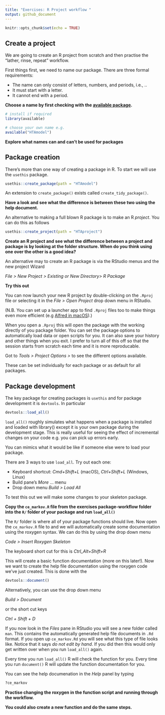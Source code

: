```yaml
---
title: "Exercises: R Project workflow "
output: github_document
---
```


```r
knitr::opts_chunk$set(echo = TRUE)
```

## Create a project

We are going to create an R project from scratch and then practise the "lather, rinse, repeat" workflow.

First things first, we need to name our package.
There are three formal requirements:

* The name can only consist of letters, numbers, and periods, i.e., ..
* It must start with a letter.
* It cannot end with a period.

__Choose a name by first checking with the [available package](https://cran.r-project.org/web/packages/available/index.html).__

```r
# install if required
library(available)

# choose your own name e.g.
available("HTAmodel")
```

__Explore what names can and can't be used for packages__


## Package creation

There's more than one way of creating a package in R. To start we will use the `usethis` package.


```r
usethis::create_package(path = "HTAmodel")
```

An extension to `create_package()` exists called `create_tidy_package()`.

__Have a look and see what the difference is between these two using the help document.__

An alternative to making a full blown R package is to make an R _project_.
You can do this as follows

```r
usethis::create_project(path = "HTAproject")
```

__Create an R project and see what the difference between a project and package is by looking at the folder structure. When do you think using one over the other is a good idea?__

An alternative may to create an R package is via the RStudio menus and the new project Wizard

_File > New Project > Existing or New Directory> R Package_

__Try this out__

You can now launch your new R project by double-clicking on the `.Rproj` file or selecting it in the _File > Open Project_ drop down menu in RStudio.

(N.B. You can set up a launcher app to find `.Rproj` files too to make things even more efficient (e.g [Alfred in macOS](https://www.alfredapp.com/)).)

When you open a `.Rproj` this will open the package with the working directly of you package folder. You can set the package options to automatically load data or open scripts for you. It can also save your history and other things when you exit. I prefer to turn all of this off so that the session starts from scratch each time and it is more reproducable.

Got to
_Tools > Project Options >_ to see the different options available.

These can be set individually for each package or as default for all packages.

## Package development

The key package for creating packages is `usethis` and for package development it is `devtools`.
In particular 

```r
devtools::load_all()
```

`load_all()` roughly simulates what happens when a package is installed and loaded with library() except it is your own package during the development stage. This is really useful for seeing the effect of incremental changes on your code e.g. you can pick up errors early.

You can mimics what it would be like if someone else were to load your package.

There are 3 ways to use `load_all`. Try out each one:

* Keyboard shortcut: _Cmd+Shift+L_ (macOS), _Ctrl+Shift+L_ (Windows, Linux)
* Build pane’s _More_ … menu
* Drop down menu _Build > Load All_

To test this out we will make some changes to your skeleton package.

__Copy the `ce_markov.R` file from the exercises package-workflow folder into the `R/` folder of your package and run `load_all()`__

The `R/` folder is where all of your package functions should live. Now open the `ce_markov.R` file to and we will automatically create some documentation using the roxygen syntax. We can do this by using the drop down menu

_Code > Insert Roxygen Skeleton_

The keyboard short cut for this is _Ctrl_Alt+Shift+R_

This will create a basic function documentation (more on this later!).
Now we want to create the help file documentation using the roxygen code we've just created.
This is done with the

```r
devtools::document()
```

Alternatively, you can use the drop down menu

_Build > Document_

or the short cut keys 

_Ctrl + Shift + D_

If you now look in the _Files_ pane in RStudio you will see a new folder called `man`. This contains the automatically generated help file documents in `.Rd` format. If you open up `ce_markov.Rd` you will see what this type of file looks like. Notice that it says _do not edit by hand_. If you did then this would only get written over when you run `load_all()` again.

Every time you run `load_all()` R will check the function for you.
Every time you run `document()` R will update the function documentation for you.

You can see the help documenation in the _Help_ panel by typing

```r
?ce_markov
```

__Practise changing the roxygen in the function script and running through the workflow.__

__You could also create a new function and do the same steps.__


